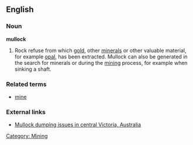 ==English==
===Noun===
'''mullock'''
# Rock refuse from which [[gold]], other [[mineral|minerals]] or other valuable material, for example [[opal]], has been extracted.  Mullock can also be generated in the search for minerals or during the [[mining]] process, for example when sinking a shaft.

===Related terms===
*[[mine]]


===External links===
*[http://www.abc.net.au/centralvic/stories/s986579.htm Mullock dumping issues in central Victoria, Australia]

[[Category: Mining]]